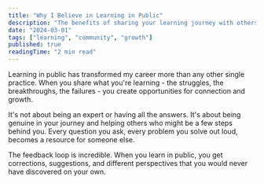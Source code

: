 ```yaml
---
title: "Why I Believe in Learning in Public"
description: "The benefits of sharing your learning journey with others."
date: "2024-03-01"
tags: ["learning", "community", "growth"]
published: true
readingTime: "2 min read"
---
```


Learning in public has transformed my career more than any other single practice. When you share what you're learning - the struggles, the breakthroughs, the failures - you create opportunities for connection and growth.

It's not about being an expert or having all the answers. It's about being genuine in your journey and helping others who might be a few steps behind you. Every question you ask, every problem you solve out loud, becomes a resource for someone else.

The feedback loop is incredible. When you learn in public, you get corrections, suggestions, and different perspectives that you would never have discovered on your own.
